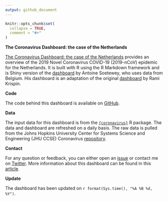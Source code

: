 ```yaml
---
output: github_document
---
```


<!-- README.md is generated from README.Rmd. Please edit that file -->

```r
knitr::opts_chunk$set(
  collapse = TRUE,
  comment = "#>"
)
```

**The Coronavirus Dashboard: the case of the Netherlands**

[The Coronavirus Dashboard: the case of the Netherlands](https://pjastam.shinyapps.io/coronavirus_dashboard/) provides an overview of the 2019 Novel Coronavirus COVID-19 (2019-nCoV) epidemic for the Netherlands. It is built with R using the R Markdown framework and is Shiny version of the [dashboard](https://www.antoinesoetewey.com/files/coronavirus-dashboard.html) by Antoine Soetewey, who uses data from Belgium. His dashboard is an adaptation of the original [dashboard](https://ramikrispin.github.io/coronavirus_dashboard/){target="_blank"} by Rami Krispin.

**Code**

The code behind this dashboard is available on [GitHub](https://github.com/pjastam/coronavirus_dashboard){target="_blank"}.

**Data**

The input data for this dashboard is from the [`{coronavirus}`](https://github.com/RamiKrispin/coronavirus){target="_blank"} R package. The data and dashboard are refreshed on a daily basis. The raw data is pulled from the Johns Hopkins University Center for Systems Science and Engineering (JHU CCSE) Coronavirus [repository](https://github.com/RamiKrispin/coronavirus-csv){target="_blank"}.

**Contact**

For any question or feedback, you can either open an <a href="https://github.com/pjastam/coronavirus_dashboard/issues">issue</a> or contact me on <a href="https://twitter.com/pjastam">Twitter</a>. More information about this dashboard can be found in this [article](https://www.statsandr.com/blog/how-to-create-a-simple-coronavirus-dashboard-specific-to-your-country-in-r/).

**Update**

The dashboard has been updated on `r format(Sys.time(), "%A %B %d, %Y")`.